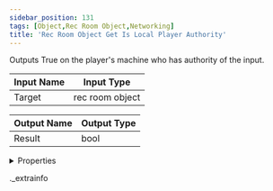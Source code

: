 ```yaml
---
sidebar_position: 131
tags: [Object,Rec Room Object,Networking]
title: 'Rec Room Object Get Is Local Player Authority'
---
```


Outputs True on the player's machine who has authority of the input.



<IChip uuid="b0497de0-3dd3-470d-a421-8f0d321bfc3e" />

| Input Name | Input Type |
|-----------|-----------|
| Target | rec room object |

| Output Name | Output Type |
|-----------|-----------|
| Result | bool |


<details>
  <summary>Properties</summary>
  <div>
    <div>
    <table>
      <thead>
        <tr>
          <th>Room availability:</th>
          <th>Available everywhere</th>
        </tr>
        <tr>
          <th>Is beta required?</th>
          <th>No</th>
        </tr>
        <tr>
          <th>Is this chip a trolling risk?</th>
          <th>No</th>
        </tr>
        <tr>
          <th>Is this chip a role assignment risk?</th>
          <th>No</th>
        </tr>
        <tr>
          <th>Chip UUID</th>
          <th>b0497de0-3dd3-470d-a421-8f0d321bfc3e</th>
        </tr>
      </thead>
    </table>
    </div>
  </div>
</details>

._extrainfo